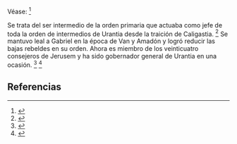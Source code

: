 Véase: <ref name="n0">{{lib|LU|77|8|2}}</ref> 

Se trata del ser intermedio de la orden primaria que actuaba como jefe de toda la orden de intermedios de Urantia desde la traición de Caligastia. <ref name="n1">{{lib|LU|77|9|4-5}}</ref> Se mantuvo leal a Gabriel en la época de Van y Amadón y logró reducir las bajas rebeldes en su orden. Ahora es miembro de los veinticuatro consejeros de Jerusem y ha sido gobernador general de Urantia en una ocasión. <ref name="n2">{{lib|LU|45|4|18}}</ref> <ref name="n3">{{lib|LU|77|9|5}}</ref> 

== Referencias ==

<references/>
